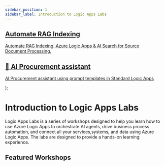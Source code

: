 ```yaml
---
sidebar_position: 1
sidebar_label: Introduction to Logic Apps Labs
---
```




  <article className="margin-top--lg">
    <section className="row list">
        <article className="col col--6 margin-bottom--lg">
          <a className="pagination-nav__link card padding--lg cardContainer" 
          href="/logicapps-labs/docs/ai-workloads-on-logicapps/automate-rag-indexing">
            <h2 className="text--truncate cardTitle" title="Automate RAG indexing">
           Automate RAG Indexing
            </h2>
            <p className="cardDescription">
              Automate RAG Indexing: Azure Logic Apps & AI Search for Source Document Processing. </p>
          </a>
        </article>
        <article className="col col--6 margin-bottom--lg">
          <a className="pagination-nav__link card padding--lg cardContainer" 
          href="/logicapps-labs/docs/ai-workloads-on-logicapps/procurement-assistant">
            <h2 className="text--truncate cardTitle">
            🤖 AI Procurement assistant
            </h2>
            <p className="cardDescription">
              AI Procurement assistant using prompt templates in Standard Logic Apps </p>
          </a>
          </article>
    </section>
  </article>
);

# Introduction to Logic Apps Labs

Logic Apps Labs is a series of workshops designed to help you learn how to use Azure Logic Apps to orchestrate AI agents, drive business process automation, and connect all your services,systems, and data using Azure Logic Apps. The labs are designed to provide a hands-on learning experience.

## Featured Workshops

<HighlightedWorkshops />
